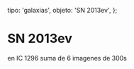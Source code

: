 
  tipo: 'galaxias',
  objeto: 'SN 2013ev',
};

# SN 2013ev

<Imagen
  src="registro/sn2013-ev_20121200_1_sn2013ev-6-300sf.jpg"
  fecha="20121200"
/>

 en IC 1296 suma de 6 imagenes de 300s